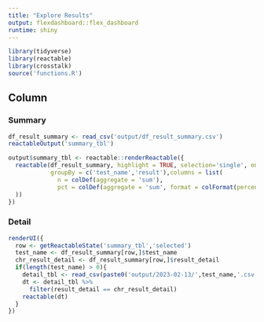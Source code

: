 ```yaml
---
title: "Explore Results"
output: flexdashboard::flex_dashboard
runtime: shiny
---
```


```r
library(tidyverse)
library(reactable)
library(crosstalk)
source('functions.R')
```



Column 
-----------------------------------------------------------------------

### Summary

```r
df_result_summary <- read_csv('output/df_result_summary.csv')
reactableOutput('summary_tbl')

output$summary_tbl <- reactable::renderReactable({
  reactable(df_result_summary, highlight = TRUE, selection='single', onClick = 'select',filterable = TRUE,
            groupBy = c('test_name','result'),columns = list(
              n = colDef(aggregate = 'sum'),
              pct = colDef(aggregate = 'sum', format = colFormat(percent = TRUE))
  ))
})

```

### Detail

```r
renderUI({
  row <- getReactableState('summary_tbl','selected')
  test_name <- df_result_summary[row,]$test_name
  chr_result_detail <- df_result_summary[row,]$result_detail
  if(length(test_name) > 0){
    detail_tbl <- read_csv(paste0('output/2023-02-13/',test_name,'.csv'))
    dt <- detail_tbl %>% 
      filter(result_detail == chr_result_detail)
    reactable(dt)
  }
})

```

